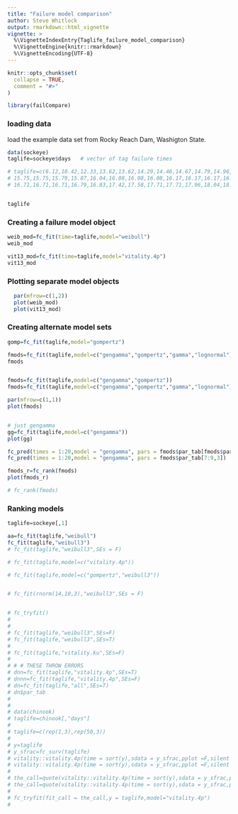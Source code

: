 ```yaml
---
title: "Failure model comparison"
author: Steve Whitlock
output: rmarkdown::html_vignette
vignette: >
  %\VignetteIndexEntry{Taglife_failure_model_comparison}
  %\VignetteEngine{knitr::rmarkdown}
  %\VignetteEncoding{UTF-8}
---
```


```r
knitr::opts_chunk$set(
  collapse = TRUE,
  comment = "#>"
)
```

```r

library(failCompare)

```

### loading data

load the example data set from Rocky Reach Dam, Washigton State.

```r
data(sockeye)
taglife=sockeye$days   # vector of tag failure times

# taglife=c(6.12,10.42,12.33,13.62,13.62,14.29,14.46,14.67,14.79,14.96,15.04,15.12,15.21,15.33,15.42,15.50,15.50,15.62,15.67,
# 15.75,15.75,15.79,15.87,16.04,16.08,16.08,16.08,16.17,16.17,16.17,16.25,16.25,16.29,16.29,16.37,16.37,16.54,16.71,
# 16.71,16.71,16.71,16.79,16.83,17.42,17.58,17.71,17.71,17.96,18.04,18.50)


taglife

```

### Creating a failure model object

```r

weib_mod=fc_fit(time=taglife,model="weibull")
weib_mod

vit13_mod=fc_fit(time=taglife,model="vitality.4p")
vit13_mod

```
### Plotting separate model objects

```r

  par(mfrow=c(1,2))
  plot(weib_mod)
  plot(vit13_mod)
```

### Creating alternate model sets

```r

gomp=fc_fit(taglife,model="gompertz")

fmods=fc_fit(taglife,model=c("gengamma","gompertz","gamma","lognormal"))
fmods


fmods=fc_fit(taglife,model=c("gengamma","gompertz"))
fmods=fc_fit(taglife,model=c("gengamma","gompertz","gamma","lognormal"))

par(mfrow=c(1,1))
plot(fmods)


# just gengamma
gg=fc_fit(taglife,model=c("gengamma"))
plot(gg)

fc_pred(times = 1:20,model = "gengamma", pars = fmods$par_tab[fmods$par_tab$model=="gengamma",3])
fc_pred(times = 1:20,model = "gengamma", pars = fmods$par_tab[7:9,3])

fmods_r=fc_rank(fmods)
plot(fmods_r)

# fc_rank(fmods)
```

### Ranking models
```r

taglife=sockeye[,1]

aa=fc_fit(taglife,"weibull")
fc_fit(taglife,"weibull3")
# fc_fit(taglife,"weibull3",SEs = F)

# fc_fit(taglife,model=c("vitality.4p"))

# fc_fit(taglife,model=c("gompertz","weibull3"))


# fc_fit(rnorm(14,10,3),"weibull3",SEs = F)


# fc_tryfit()
# 
# 
# fc_fit(taglife,"weibull3",SEs=F)
# fc_fit(taglife,"weibull3",SEs=T)
# 
# fc_fit(taglife,"vitality.ku",SEs=F)
# 
# # # THESE THROW ERRORS
# dnn=fc_fit(taglife,"vitality.4p",SEs=T)
# dnnn=fc_fit(taglife,"vitality.4p",SEs=F)
# dn=fc_fit(taglife,"all",SEs=T)
# dn$par_tab
# 
# 
# data(chinook)
# taglife=chinook[,"days"]
# 
# taglife=c(rep(1,3),rep(50,3))
# 
# y=taglife
# y_sfrac=fc_surv(taglife)
# vitality::vitality.4p(time = sort(y),sdata = y_sfrac,pplot =F,silent = T,se=T)
# vitality::vitality.4p(time = sort(y),sdata = y_sfrac,pplot =F,silent = T,se=F)
# 
# the_call=quote(vitality::vitality.4p(time = sort(y),sdata = y_sfrac,pplot =F,silent = T,se=T))
# the_call=quote(vitality::vitality.4p(time = sort(y),sdata = y_sfrac,pplot =F,silent = T,se=F))
# 
# fc_tryfit(fit_call = the_call,y = taglife,model="vitality.4p")
# 

```

